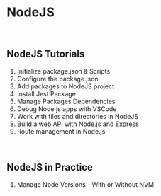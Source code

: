 
# **NodeJS**

<br />

## NodeJS Tutorials

1. <Link to={"NodeJS_1InitializationAndScripts"}>Initialize package.json & Scripts</Link>
1. <Link to={"NodeJS_2ConfigurePackageJSON"}>Configure the package.json</Link>
1. <Link to={"NodeJS_3InstallPackages"}>Add packages to NodeJS project</Link>
1. <Link to={"NodeJS_4InstallJestPackage"}>Install Jest Package</Link>
1. <Link to={"NodeJS_5ManageDependencies"}>Manage Packages Dependencies</Link>
1. <Link to={"NodeJS_6Debug_NodeJS"}>Debug Node.js apps with VSCode</Link>
1. <Link to={"NodeJS_7NodeJS_Files_Directories"}>Work with files and directories in NodeJS</Link>
1. <Link to={"NodeJS_8WebAPI_With_NodeJS"}>Build a web API with Node.js and Express</Link>
1. <Link to={"NodeJS_9RouteManagement"}>Route management in Node.js</Link>

<br />

## NodeJS in Practice

1. <Link to={"NodeJS_ManageNodesVersions"}>Manage Node Versions - With or Without NVM</Link>
